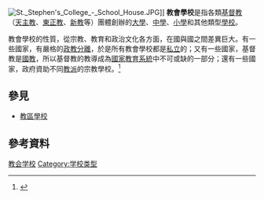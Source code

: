 [[File:St._Stephen's_College_-_School_House.JPG|thumb]]]]
'''教會學校'''是指各類[[基督教|基督教]]（[[天主教|天主教]]、[[東正教|東正教]]、[[新教|新教]]等）團體創辦的[[大學|大學]]、[[中學|中學]]、[[小學|小學]]和其他類型[[學校|學校]]。

教會學校的性質，從宗教、教育和政治文化各方面，在國與國之間差異巨大。有一些國家，有嚴格的[[政教分離|政教分離]]，於是所有教會學校都是[[獨立學校|私立]]的；又有一些國家，基督教是[[國教|國教]]，所以基督教的教導成為[[公立學校|國家教育系統]]中不可或缺的一部分；還有一些國家，政府資助不同[[教派|教派]]的宗教學校。<ref name="k12academics">{{cite web |title=Christian School |url=https://www.k12academics.com/school-types/christian-school |website=K12 Academics |date=6 February 2014 |publisher=K12Academics |accessdate=5 April 2020 |archive-date=2020-10-23 |archive-url=https://web.archive.org/web/20201023053034/https://www.k12academics.com/school-types/christian-school |dead-url=no }}</ref>

== 參見 ==
* [[教區學校|教區學校]]

== 參考資料 ==
{{reflist}}

[[Category:教会学校|]]
[[Category:学校类型|Category:学校类型]]